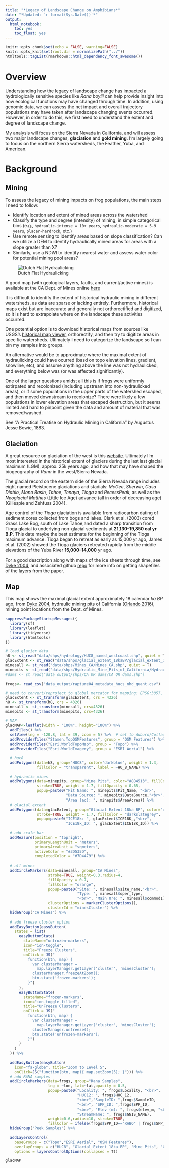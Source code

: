 ```yaml
---
title: "*Legacy of Landscape Change on Amphibians*"
date: "*Updated: `r format(Sys.Date())`*"
output: 
  html_notebook:
    toc: yes
    toc_float: yes
---
```



```r
knitr::opts_chunk$set(echo = FALSE, warning=FALSE)
knitr::opts_knit$set(root.dir = normalizePath("../"))
htmltools::tagList(rmarkdown::html_dependency_font_awesome())
```

# Overview 

Understanding how the legacy of landscape change has impacted a hydrologically sensitive species like *Rana boylii* can help provide insight into how ecological functions may have changed through time. In addition, using genomic data, we can assess the net impact and overall trajectory populations may have taken after landscape changing events occurred. However, in order to do this, we first need to understand the extent and degree of landscape change. 

My analysis will focus on the Sierra Nevada in California, and will assess two major landscape changes, **glaciation** and **gold mining**. I'm largely going to focus on the northern Sierra watersheds, the Feather, Yuba, and American.

# Background {.tabset .tabset-fade .tabset-pills}

## Mining <i class="fa fa-info-circle" aria-hidden="true"></i>

To assess the legacy of mining impacts on frog populations, the main steps I need to follow:

 - Identify location and extent of mined areas across the watershed
 - Classify the type and degree (intensity) of mining, in simple categorical bins (e.g., `hydraulic-intense = 10+ years`, `hydraulic-moderate = 5-9 years`, `placer-hardrock`, etc.)
 - Use remote sensing to identify areas based on slope classification? Can we utilize a DEM to identify hydraulically mined areas for areas with a slope greater than X?
 - Similarly, use a NDWI to identify nearest water and assess water color for potential mining pool areas?

![Dutch Flat Hydraulicking](img/dutchflat_hydrogold.jpg)

A good map (with geological layers, faults, and current/active mines) is available at the CA Dept. of Mines online [here](http://maps.conservation.ca.gov/mol/index.html)

It is difficult to identify the extent of historical hydraulic mining in different watersheds, as data are sparse or lacking entirely. Furthermore, historical maps exist but are inaccurate and generally not orthorectified and digitized, so it is hard to extrapolate where on the landscape these activities occurred. 

One potential option is to download historical maps from sources like USGS's [historical map viewer](http://historicalmaps.arcgis.com/usgs/), orthorectify, and then try to digitize areas in specific watersheds. Ultimately I need to categorize the landscape so I can bin my samples into groups.

An alternative would be to approximate where the maximal extent of hydraulicking could have ocurred (basd on topo elevation lines, gradient, snowline, etc), and assume anything above the line was not hydraulicked, and everything below was (or was affected significantly). 

One of the larger questions amidst all this is if frogs were uniformly extirpated and recolonized (including upstream into non-hydraulicked areas), or if some populations in the upper parts of the watershed escaped, and then moved downstream to recolonize? There were likely a few populations in lower elevation areas that escaped destruction, but it seems limited and hard to pinpoint given the data and amount of material that was removed/washed.

See "A Practical Treatise on Hydraulic Mining in California" by Augustus Jesse Bowie, 1883.

## Glaciation <i class="fa fa-info-circle" aria-hidden="true"></i>

A great resource on glaciation of the west is this [website](http://glaciers.us/Downloads). Ultimately I'm most interested in the historical extent of glaciers during the last last glacial maximum (LGM), approx. 25k years ago, and how that may have shaped the biogeography of *Rana* in the west/Sierra Nevada.

The glacial record on the eastern side of the Sierra Nevada range includes eight named Pleistocene glaciations and stadials: *McGee*, *Sherwin*, *Casa Diablo*, *Mono Basin*, *Tahoe*, *Tenaya*, *Tioga* and *RecessPeak*, as well as the *Neoglacial Matthes* (Little Ice Age) advance (all in order of decreasing age) (Gillespie and Zehfuss 2004).

Age control of the *Tioga* glaciation is available from radiocarbon dating of sediment cores collected from bogs and lakes. Clark et al. (2003) cored Grass Lake Bog, south of Lake Tahoe,and dated a sharp transition from Tioga glacial to underlying non-glacial sediments at **21,130--19,850 cal yr B.P**. This date maybe the best estimate for the beginning of the Tioga maximum advance. Tioga began to retreat as early as 15,000 yr ago, James et al. (2002) showed the Tioga glaciers retreated rapidly from the middle elevations of the Yuba River **15,000--14,000** yr ago.

For a good description along with maps of the ice sheets through time, see [Dyke 2004](http://www.sciencedirect.com/science/article/pii/S1571086604802094?via%3Dihub), and associated github [repo](https://github.com/awickert/North-American-Ice-Sheets) for more info on getting shapefiles of the layers from the paper.

## Map <i class="fa fa-map-o" aria-hidden="true"></i>

This map shows the maximal glacial extent approximately 18 calendar *ka BP* ago, from [Dyke 2004](http://www.sciencedirect.com/science/article/pii/S1571086604802094), hydraulic mining pits of California ([Orlando 2016](https://www.sciencebase.gov/catalog/item/571976c2e4b071321fe22947)), mining point locations from the Dept. of Mines. 

```r

suppressPackageStartupMessages({
  library(sf)
  library(leaflet)
  library(tidyverse)
  library(htmltools)
})

# load glacier data
h8 <- st_read("data/shps/hydrology/HUC8_named_westcoast.shp", quiet = T)
glacExtent <- st_read("data/shps/glacial_extent_18kaBP/glacial_extent_18kaBP.shp", quiet = T)
minesall <- st_read("data/shps/Mines_CA/Mines_CA.shp", quiet = T)
minepits <- st_read("data/shps/Hydraulic_Mine_Pits_of_California/Hydraulic_Mine_Pits_of_California.shp", quiet=T)
#dams <- st_read("data_output/shps/CA_OR_dams/CA_OR_dams.shp")

frogs<- read_csv("data_output/rapture04_metadata_hucs_nhd_quant.csv")

# need to convert/reproject to global mercator for mapping: EPSG:3857, lat long: 4326
glacExtent <- st_transform(glacExtent, crs = 4326)
h8 <- st_transform(h8, crs = 4326)
minesall <- st_transform(minesall, crs=4326)
minepits <- st_transform(minepits, crs=4326)

# MAP
glacMAP<-leaflet(width = "100%", height="100%") %>%
  addTiles() %>% 
  setView(lng = -120.8, lat = 39, zoom = 5) %>%  # set to Auburn/Colfax, zoom 5 for CA 
  addProviderTiles("Stamen.TopOSMFeatures", group = "OSM Features") %>%
  addProviderTiles("Esri.WorldTopoMap", group = "Topo") %>%
  addProviderTiles("Esri.WorldImagery", group = "ESRI Aerial") %>%

  # huc8
  addPolygons(data=h8, group="HUC8", color="darkblue", weight = 1.3,
              fillColor = "transparent", label = ~HU_8_NAME) %>% 
  
  # hydraulic mines
  addPolygons(data=minepits, group="Mine Pits", color="#8B4513", fillColor="#CD661D",
              stroke=TRUE, weight = 1.7, fillOpacity = 0.65,
              popup=paste0("Pit Name: ", minepits$Pit_Name, "<br>",
                           "Data Source: ", minepits$DataSource,"<br>",
                           "Area (ac): ", minepits$AreaAcres)) %>%
  # glacial extent 
  addPolygons(data=glacExtent, group="Glacial Extent 18ka BP", color="darkslategrey",
              stroke=TRUE, weight = 1.7, fillColor = "darkslategrey",
              popup=paste0("ICE18k: ", glacExtent$ICE18K_,"<br>",
                           "ICE18k_ID: ", glacExtent$ICE18K_ID)) %>%
  
  # add scale bar
  addMeasure(position = "topright",
             primaryLengthUnit = "meters",
             primaryAreaUnit = "sqmeters",
             activeColor = "#3D535D",
             completedColor = "#7D4479") %>% 
  
  # all mines
  addCircleMarkers(data=minesall, group="CA Mines", 
                   stroke=TRUE, weight=0.3,radius=4,
                   fillOpacity = 0.7,
                   fillColor = "orange",
                   popup=paste0("Site: ", minesall$site_name,"<br>",
                                "Type: ", minesall$oper_type,
                                "<br>", "Main Ore: ", minesall$commod1),
                   clusterOptions = markerClusterOptions(),
                   clusterId = "minesCluster") %>%
  hideGroup("CA Mines") %>% 
  
  # add freeze cluster option
  addEasyButton(easyButton(
    states = list(
      easyButtonState(
        stateName="unfrozen-markers",
        icon="ion-toggle",
        title="Freeze Clusters",
        onClick = JS("
          function(btn, map) {
            var clusterManager =
              map.layerManager.getLayer('cluster', 'minesCluster');
            clusterManager.freezeAtZoom();
            btn.state('frozen-markers');
          }")
      ),
      easyButtonState(
        stateName="frozen-markers",
        icon="ion-toggle-filled",
        title="UnFreeze Clusters",
        onClick = JS("
          function(btn, map) {
            var clusterManager =
              map.layerManager.getLayer('cluster', 'minesCluster');
            clusterManager.unfreeze();
            btn.state('unfrozen-markers');
          }")
      )
    )
  )) %>% 
  
  addEasyButton(easyButton(
    icon="fa-globe", title="Zoom to Level 5",
    onClick=JS("function(btn, map){ map.setZoom(5); }"))) %>%
  # add RANA samples
  addCircleMarkers(data=frogs, group="Rana Samples",
                   lng = ~lon, lat=~lat,opacity = 0.5,
                   popup=paste0("Locality: ", frogs$Locality, "<br>",
                                "HUC12: ", frogs$HUC_12, 
                                "<br>","SampleID: ",frogs$SampleID,
                                "<br>", "SPP_ID: ",frogs$SPP_ID,
                                "<br>", "Elev (m): ", frogs$elev_m, "<br>",
                                "StreamName: ", frogs$GNIS_NAME),
                   weight=0.6,radius=10, stroke=TRUE,
                   fillColor = ifelse(frogs$SPP_ID=="RABO" | frogs$SPP_pc1=="RABO", "yellow", "dodgerblue")) %>%
  hideGroup("Peek Samples") %>% 
  
  addLayersControl(
    baseGroups = c("Topo","ESRI Aerial", "OSM Features"),
    overlayGroups = c("HUC8", "Glacial Extent 18ka BP", "Mine Pits", "CA Mines", "Rana Samples"),
    options = layersControlOptions(collapsed = T))

glacMAP


```



